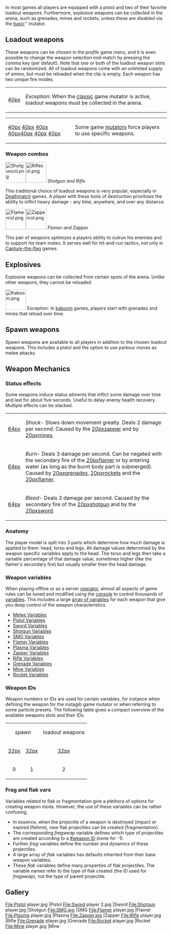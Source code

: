 In most games all players are equipped with a pistol and two of their favorite loadout weapons. Furthermore, explosive weapons can be collected in the arena, such as grenades, mines and rockets, unless these are disabled via the [[mutator_Tips#basic|basic]]'' mutator.
==Loadout weapons==
These weapons can be chosen in the ''profile'' game menu, and it is even possible to change the weapon selection mid-match by pressing the ''comma'' key (per default). Note that one or both of the loadout weapon slots can be randomized. All of loadout weapons come with an unlimited supply of ammo, but must be reloaded when the clip is empty. Each weapon has two unique fire modes.

{|
|align="right"|[[file:classic.png|40px]] 
|''Exception'': When the [[Mutator_Tips#classic|classic]] game mutator is active, loadout weapons must be collected in the arena.
|}
{|
|[[file:medieval.png|40px]] [[file:swordcol.png|40px]] [[file:kaboom.png|40px]] [[file:grenadecol.png|40px]][[file:minecol.png|40px]] [[file:instagib.png|40px]] [[file:riflecol.png|40px]] 
|Some game [[Mutator_Tips|mutators]] force players to use specific weapons. 
|}

{{Weapon}} <!-- the template's default contains the sword info-->

{{Weapon
|name=Shotgun
|summary=Can instantly kill at point-blank. High risk, high reward weapon, popularly used in [[Deathmatch]] games.
|clip=8 shells
|primary=Semi-automatic. Short to medium range. fires off a quick buckshot making for an array of pellets, spreading further apart at longer ranges. Auto-reload. 
|secondary=Semi-automatic. Lobs out a large, round projectile which splits into stray shards when hitting any solid surface, a long distance or players. Moves slowly in air. Heavily affected by gravity. Induces bleeding. Uses two shells. Auto-reload.
|strategy=
''Shotgun primary''
* Always aim for the torso. The shotguns primary fire is composed of pellets which individually give damage, so whilst pellets to the head cause more damage, much more pellets reach the torso. At point-blank, a short aimed at the torso will instantly kill.
* If the opponent is not using a shotgun, run circles around them, firing instantly after the attack delay has finished. This is indicated by the red reloading circle and reloading sound effect.
* If the opponent is using a shotgun, time yourself to dodge their attack by either to-the-side [[Impulse_moves#Double_jump|double jumps]] or [[Impulse_moves#Impulse_dash|impulse dashes]]. When in mid-range, conserve your impulse energy and simple strife side-to-side. 
* When the opponent uses a lot of energy all at once and it's too hard to get a hit of them when moving, only shoot when they land on the ground (when jumping) or have slowed down (when dashing). Because of the long attack delay and short clip size, it's better to be careful not to waste ammo if you are not equipped with another short/mid range weapon.
* For a more aggressive play-style, you can quickly use up a clip of the shotgun and then use a flamer or SMG (the other weapons are useful, but limited).
''Shotgun secondary''
* The alternative fire can be aimed for the ground in front of your enemy and hit them with the bounce of flak shards, which whilst slow can travel long distances.
* The shards that come out can be used to hit opponents who are around a tight corner because the shards will deflect on surfaces. These shards cause bleed damage, diminishing the affected's health over time.
* The ball itself can instantly kill when contacting an enemy, but is easy to dodge. Use it on enemies moving directly towards you or standing still.
* Don't overuse the alternative fire at shorter ranges as the shotgun features a small clip size, long attack delay and slow time for reload. The primary fire is much more effective when the opponent moves irregularly. The same goes for the primary fire at longer ranges, as it does insignificant damage.
* When trying to escape, use this for extra pushback (because of it's high recoil). It can be especially useful when in air and you fear a rifle user can easily hit you.
}}

{{weapon
|name=SMG
|summary=Vicious shooting speed with decently low recoil to be useful at any range.
|clip=40 bullets
|primary=Automatic. Short to long range. Fires off the clip in quick succession. Bounces off hard surfaces. 
|secondary=Automatic. Short to long range. Launches a ball of flak that explodes on impact or after a few seconds, launching flak in all directions. Moves slowly in air. Uses 4 bullets.
|strategy=
''SMG primary''
* You can fire at long ranges but against a good rifle or plasma user you will be worse off. Move in for the kill.
* Against shotguns, flamers and swords you should keep a healthy short distance, being out of reach of any dangerous shotgun bursts, flames or quick sword cuts. If the enemy charges in using [[Impulse_moves#Double_jump|double jumps]], [[Impulse_moves#Impulse_dash|impulse dashes]] or [[Impulse_moves#power_slide|power slides]] (and so be moving quickly) you should not turn and run but impulse dash/double jump backwards to maintain that distance.
* Crouching for more accuracy is a good tactic when you are not in danger of receiving fire.
* Whilst mostly for show, the bouncing bullets can quite an annoyance to opponents around corners.
''SMG secondary''
* When the opponent is moving directly towards/away from you, use it to cause massive damage.
* Use the alternative fire for longer ranges against a rifle player who is scoping, as they will be moving slower and therefore become easier targets.
* The alternate fire mode can be used to hit multiple players in a confined space.
}}

{{weapon
|name=Flamer
|summary=Powerful in close-quarters-combat and traversing around the map.
|clip=50 units
|primary=Automatic. Shoots out a short distance, concentrated stream of flame. Induces burning.
|secondary=Semi-automatic. Shoots out an air blast which greatly pushes yourself when directed at hard surfaces. Pushes others away when directed at them. Negates burning. Uses 5 units.
|strategy=
''Flamer primary''
* Don't flame an enemy once and hope the burn will finish them off. The continued firing of the flamer does significant damage if you can keep firing directly at the opponent at a short range.
* Circle around enemies to minimize being hit. [[Impulse_moves#Impulse_dash|Impulse dashes]] and [[Impulse_moves#Double_jump|double jumps]] are especially useful. Quickly consume energy with the confidence that the secondary fire can allow for quick escapes.
''Flamer secondary''
* The air blast does not inflict damage on team mates or yourself - useful to extinguish flames, but annoying for those who get pushed around.
* Blast jump: During a jump, fire on the ground to gain a mighty push. This works best if you either shoot precisely downwards or while jumping backwards. 
* Blast boost: Use an [[Impulse_moves#Impulse_boost|impulse boost]] directly after a blast jump to redirect the push and gain an impressive amount of forward momentum. 
* When against a shotgun or sword user, use a backwards blast jump to escape a confrontation and switch to a longer-ranged weapon.
* Should you get caught in your own flames, a blast jump will quickly remove the burn status effect.
}}

{{weapon
|name=Plasma
|summary=Large bullets with slow speed makes this most effective at medium range and escaping confrontations.
|clip=20 charges
|primary=Automatic. Shoots out a medium range, high velocity, splash-damaging plasma ball.
|secondary=Semi-automatic. Shoots out a big plasma ball, sucking in enemies close to it and causes continuous damage on contact. Charge longer for a larger and slower moving sphere, which uses up more ammo.
|strategy=
''Plasma primary''
* Keep a distance from short range weaponry.
* If an enemy tries to close on you, try using backward (mid-air) [[Impulse_moves#Impulse_dash|impulse dashes]] to maintain a safe distance.
* The plasma balls are effective against rifle users because their size blinds players looking directly towards you.
* Be wary of the limited range, which makes the plasma not useful for enemies far-off.
''Plasma secondary''
* Charge the secondary to full to make for a devastating plasma ball, which is useful to at as a shield for any opponents trying to get close to you and control their movements to make them easy targets for your other loadout weapon (as reloading the plasma will take a long time).
* Easily defend control points in the [[Defend-and-control]] mode by shooting a fully-charged plasma ball to give the other team(s) second thoughts on trying to capture the point.
* Plasma balls that are only partially charged are useful for their faster speed. Whilst still quite slow, you can hit an opponent if they're standing still or have limited movement, usually when they're scoping a rifle or capturing/defending a control point.
}}

{{weapon
|name=Zapper
|summary=A great support weapon that allows to slow enemy movement.
|clip=35 charges
|primary=Fires bolts of lightning, very rapid fire rate, precise, but limited damage.
|secondary=Strong bursts of electricity that deal damage over time and induce [[Weapons#shock|shock]] to slow down enemies.
|strategy=
''Zapper primary''
* Plays like a [[#SMG|SMG]] just without the bounce and having less direct damage, so use similar strategy.
* Compared to the SMG, zapper shots are more precise, travel more quickly and offer an even faster fire rate.
* The damage output may be weak, but this fire mode works well to finish off weakened opponents.
''Zapper secondary''
* Inflict shock on enemy flag or bomb carriers to make them easy pickings.
* When the enemy is shocked, you may want to switch to a more offensive weapon.
* Inducing shock, then burn or bleed will cause a damaging double status effect, which can be effective for hit-and-run encounters.

}}

{{weapon
|name=Rifle
|summary=Shocking at long and medium ranges with a good aim.
|clip=6 beams per clip
|primary=Semi-automatic. fires off an ultra long-range purple beam of energy. Shoot at the ground for minor splash damage.
|secondary=Scope. Scroll the mouse wheel for different zoom levels. Zoomed shots do more damage and even penetrate multiple targets, but have no splash damage. Must stay in scope for a short period of time for maximum damage.
|strategy=
''Rifle primary''
* Useful at short ranges when an enemy has closed in to get in one hit and then switch to a more appropriate weapon.
* From medium and long ranges, the primary can be more useful to keep track of fast moving opponents if you're not confident with the secondary, although is not a particularly quick method.
* The attackdelay of the primary is lower then of the secondary, so can 'spammed' and still be significantly powerful.
''Rifle secondary''
* A rifle user will always favour the longest distance when fighting non-rifle users, so try and find a vantage point to snipe from. However, do not try and stick around one place for too long as once you have killed people a few times they will start to target you. 
* Wait until the the rifle is fully charged (indicated by a completed circle loop around the cross-hair) before firing to shoot at maximum damage.
* Shooting at the head will instantly kill, but it is much more easier to aim at the torso. Only try for a headshot when the opponent is still or moving directly towards/away from you.
* Never stay still in an open area as it's likely that there are other snipers out to kill you.
* Whilst moving will affect your accuracy, against another rifle user it is better to focus on dodging rifle shots rather than getting hits unless you're confident that you can get the first shot instantly- if that's the case, crouch or walk for better accuracy but strife side-to-side in the case of your opponent not dying.
}}

===Weapon combos===
[[File:Shotguncol.png|64px]][[File:Riflecol.png|64px]]
''Shotgun and Rifle''

This traditional choice of loadout weapons is very popular, especially in [[Deathmatch]] games. A player with these tools of destruction prioritizes the ability to inflict heavy damage - any time, anywhere, and over any distance.

[[File:Flamercol.png|64px]][[File:Zappercol.png|64px]]
''Flamer and Zapper''

This pair of weapons optimizes a players ability to outrun his enemies and to support his team mates. It serves well for hit-and-run tactics, not only in [[Capture-the-flag]] games.

==Explosives==
Explosive weapons can be collected from certain spots of the arena. Unlike other weapons, they cannot be reloaded. 

[[File:Kaboom.png|64px]]  Exception: In [[Mutator_Tips#kaboom|kaboom]] games, players start with grenades and mines that reload over time.

{{weapon
|name=Grenade
|summary=Can instantly kill at any range, but requires good timing and aim to be effective.
|clip=You can hold up to two grenades at a time.
|primary=Press to throw. Hold to charge, the longer you cook it the sooner explodes after being thrown. Your velocity affects its trajectory- lunge forward to throw further, or jump or fall for different effects. Causes burning. Bounces off level geometry and players.
|secondary=Sticky grenades - has a smaller explosion radius than the primary fire mode, but will stick to hard surfaces rather than bouncing off. Can be attached to players.
|strategy=
''Grenade notes''
* If a player dies whilst charging up the primary or secondary fire, the grenade will explode.
* Do not kamikaze - charging up your grenade when you know you're going to die to kill your enemy - as you will lose more points by suiciding.
* Switch weapons or press reload whilst charging either the primary or secondary to stop throwing the grenade.
* Failing to throw after most/all of the charge time has been used will result in suiciding.
''Grenade primary''
* Use the bounce to get grenades around tight corners and in enclosed spaces.<br />
''Grenade secondary''
* This firing mode has a smaller explosion radius than the primary.
* Timing your grenade throw to an estimated destination of an opponent can effectively damage your surprise your opponent.
* If confident in making your grenade directly hitting your opponent, then use the secondary. When the grenade explodes when stuck to a player (as well as in close range) it will instantly kill.
}}

{{weapon
|name=Mine
|summary=Heavy damage and applies the [[Weapons#Status_effects|shock status]] effect.
|clip=You can hold up to two mines at a time.
|primary=Fire to throw. When in contact with a solid surface or player, it will stick. When any player comes into the small proximity of the mine, the mine will explode and they will receive heavy damage and shock.
|secondary=Shock beam trap - the top of the mine emits a beam that extends until it hits a solid surface. Anyone who gets in contact with the beam will cause the mine to detonate and receive damage and shock from the beam. 
|strategy=
''Mine notes''
* Mines emit a 'droning' sound when close by.
* Never use this in team games unless there's a much higher chance of the enemy team(s) hitting it.
* Switch immediately back to your loadout weapons if a player can see you, as then mines lose their surprise value
''Mine primary''
*Place mines in choke points so your opponent cannot see them, such as:
** Landing points from pushers
** Around corners
** On edges where players will walk off
** Destination spots from portals
''Mine secondary''
* Use the secondary use to block of entrances in objective-based team games- whilst they can be seen, the enemy has to waste time destroying the mines.
}}

{{weapon
|name=Rocket
|summary=Spawns and re-spawns on the map at long intervals, used to completely overpower your enemies.
|clip=holds 1 rocket, does not reload.
|primary=Fires out a straight shot. Very high splash damage. Induces burning.
|secondary=Fires out a guided shot- aim at a target spot on the ground or on walls to guide the rocket through the air. Be careful not to make the rocket explode prematurely.
|strategy=
''Rocket notes''
* Usually spawns on the middle of the map. Some maps have multiple rockets.
* In [[Mutator_Tips#kaboom|Kaboom]] games, additional rockets may be available.
* The detonation of a rocket does not only inflict heavy damage, but also has a very strong pushing effect.  
* For rushers: Who needs strategy? Just fire and KABOOM!
}}

==Spawn weapons==
Spawn weapons are available to all players in addition to the chosen loadout weapons. This includes a pistol and the option to use parkour moves as melee attacks. 

{{weapon
|name=Pistol
|summary=This is a spawn-weapon: A backup handgun everyone spawns with.
|clip=10 bullets
|primary=Semi-automatic, quick rate of fire, fires one shot at a time.
|secondary=Deals more damage per shot, reduced accuracy and slower rate of fire.
|strategy=
''deadlier than you may expect''
* The pistol is often underestimated due to its limited clip size. In the hands of a skilled warrior, it can be a very effective weapon, though.  
* Best used as a back up when both your loadout weapons are used up and you know the enemy has low health
* If you have no long-range weapon and want to deal some, use the pistol. Do not engage for any significant period of time however if the opponent has a long-range loadout weapon, as you'll be worse off.
* The primary and secondary are both useful and it's a matter of preference for which one to use- quick spray and pray versus timely powerful shots.
}}

{{weapon
|name=Claw
|summary=The second spawn weapon is used for movement and close combat.
|clip=none
|primary=Basic, horizontal claw slash, best used in conjunction with an impulse kick
|secondary=Slower and weaker claw attack that pulls you towards the enemy or performs low impulse cost wall grabs.
|strategy=
''move and kill with style''
* Parkour grabs are weaker than kicks or vaults, but they save impulse energy
* You cannot perform additional or faster moves, the rules of impulse delay and count still apply
* The claw does not have the range, power and bleed effect of the sword, but claw frags have style!
}}

{{weapon
|name=Melee
|summary=Parkour moves can be used to damage enemies, also while attacking with another weapon.
|clip=None
|primary=Kicks can be performed any time: Simply jump at an opponent and press '''Q'''.
|secondary=Crash into an enemy while doing an [[impulse_moves#Slide|impulse slide]]. Deals more damage than a kick.
|strategy=
''unarmed combat''
* There is no penalty in clicking Q whilst in air, so feel free to do it whenever you think there's a chance of hitting an enemy.
* Melee is also useful in [[Mutator_Tips#instagib|instagib]] games - one kick, one kill.
* The secondary mode variables of this "weapon" apply to impulse slides, but there is no actual primary or secondary fire mode.
}}

==Weapon Mechanics==
===Status effects===
Some weapons induce status ailments that inflict some damage over time and last for about five seconds. Useful to delay enemy health recovery. Multiple effects can be stacked. 
{|
|[[file:shock.png|64px]]
|''Shock''- Slows down movement greatly. Deals 2 damage per second. Caused by the [[file:zappercol.png|20px]]zapper and by [[file:minecol.png|20px]]mines.
|-
|[[file:burn.png|64px]] 
|''Burn''- Deals 3 damage per second. Can be negated with the secondary fire of the [[file:flamercol.png|20px]]flamer or by entering water (as long as the burnt body part is submerged). Caused by [[file:grenadecol.png|20px]]grenades, [[file:rocketcol.png|20px]]rockets and the [[file:flamercol.png|20px]]flamer.
|-
|[[file:bleed.png|64px]]
|''Bleed''- Deals 3 damage per second. Caused by the secondary fire of the [[file:shotguncol.png|20px]]shotgun and by the [[file:swordcol.png|20px]]sword.
|}

===Anatomy===
The player model is split into 3 parts which determine how much damage is applied to them: head, torso and legs. All damage values determined by the weapon specific variables apply to the head. The torso and legs then take a variable percentage of that damage value, sometimes higher (like the flamer's secondary fire) but usually smaller then the head damage.
===Weapon variables===
When playing offline or as a server [[privileges|operator]], almost all aspects of game rules can be tuned and modified using the [[console]] to control thousands of [[variables]]. This includes a large [[Vars_and_Commands_Tables|array of variables]] for each weapon that give you deep control of the weapon characteristics. 
* [[Melee_Vars|Melee Variables]]
* [[Pistol_Vars|Pistol Variables]]
* [[Sword_Vars|Sword Variables]]
* [[Shotgun_Vars|Shotgun Variables]]
* [[SMG_Vars|SMG Variables]]
* [[Flamer_Vars|Flamer Variables]]
* [[Plasma_Vars|Plasma Variables]]
* [[Zapper_Vars|Zapper Variables]]
* [[Rifle_Vars|Rifle Variables]]
* [[Grenade_Vars|Grenade Variables]]
* [[Mine_Vars|Mine Variables]]
* [[Rocket_Vars|Rocket Variables]] 
===Weapon IDs===
Weapon numbers or IDs are used for certain variables, for instance when defining the weapon for the instagib game mutator or when referring to some particle presets. The following table gives a compact overview of the available weapons slots and their IDs.
{|class="wikitable"
|-
|align="center" colspan=2|spawn
|align="center" colspan=7|loadout weapons
|align="center" colspan=3|explosives
|-
|[[file:melee.png|32px]]
|[[file:pistol.png|32px]]
|[[file:swordcol.png|32px]]
|[[file:shotguncol.png|32px]]
|[[file:smgcol.png|32px]]
|[[file:flamercol.png|32px]]
|[[file:plasmacol.png|32px]]
|[[file:zappercol.png|32px]]
|[[file:riflecol.png|32px]]
|[[file:grenadecol.png|32px]]
|[[file:minecol.png|32px]]
|[[file:rocketcol.png|32px]]
|-
|align="center"| 0
|align="center"| 1
|align="center"| 2
|align="center"| 3
|align="center"| 4
|align="center"| 5
|align="center"| 6
|align="center"| 7
|align="center"| 8
|align="center"| 9
|align="center"| 10
|align="center"| 11
|} 

===Frag and flak vars===
Variables related to flak or fragmentation give a plethora of options for creating weapon mods. However, the use of these variables can be rather confusing. 
* In essence, when the projectile of a weapon is destroyed (impact or expired lifetime), new flak projectiles can be created (fragmentation).
* The corresponding ''fragweap'' variable defines which type of projectiles are created according to a [[#weapon ID]] (none for -1).
* Further ''frag'' variables define the number and dynamics of these projectiles. 
* A large array of ''flak'' variables has defaults inherited from their base weapon variables.
* These ''flak'' variables define many properties of flak projectiles. The variable names refer to the type of flak created (the ID used for ''fragweap''), not the type of parent projectile.

==Gallery==
<gallery>
File:Pistol player.jpg |Pistol
File:Sword player 2.jpg |Sword
File:Shotgun player.jpg |Shotgun
File:SMG.jpg |SMG
File:Flamer player.jpg |Flamer
File:Plasma player.jpg |Plasma
File:Zapper.jpg |Zapper
File:Rifle player.jpg |Rifle
File:Grenade player.jpg |Grenade
File:Rocket player.jpg |Rocket
File:Mine player.jpg |Mine
</gallery>